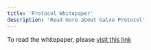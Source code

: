 ```yaml
---
title: 'Protocol Whitepaper'
description: 'Read more about Galxe Protocol'
---
```


To read the whitepaper, please [visit this link](https://github.com/Galxe/protocol-whitepaper/blob/7774798af9ef88453b8c7ac809202ffe062bd390/Galxe_Protocol_Draft.pdf) 